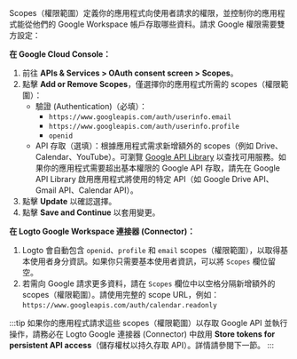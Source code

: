 Scopes（權限範圍）定義你的應用程式向使用者請求的權限，並控制你的應用程式能從他們的 Google Workspace 帳戶存取哪些資料。請求 Google 權限需要雙方設定：

**在 Google Cloud Console：**

1. 前往 **APIs & Services > OAuth consent screen > Scopes**。
2. 點擊 **Add or Remove Scopes**，僅選擇你的應用程式所需的 scopes（權限範圍）：
   - 驗證 (Authentication)（必填）：
     - `https://www.googleapis.com/auth/userinfo.email`
     - `https://www.googleapis.com/auth/userinfo.profile`
     - `openid`
   - API 存取（選填）：根據應用程式需求新增額外的 scopes（例如 Drive、Calendar、YouTube）。可瀏覽 [Google API Library](https://console.cloud.google.com/apis/library) 以查找可用服務。如果你的應用程式需要超出基本權限的 Google API 存取，請先在 Google API Library 啟用應用程式將使用的特定 API（如 Google Drive API、Gmail API、Calendar API）。
3. 點擊 **Update** 以確認選擇。
4. 點擊 **Save and Continue** 以套用變更。

**在 Logto Google Workspace 連接器 (Connector)：**

1. Logto 會自動包含 `openid`、`profile` 和 `email` scopes（權限範圍），以取得基本使用者身分資訊。如果你只需要基本使用者資訊，可以將 `Scopes` 欄位留空。
2. 若需向 Google 請求更多資料，請在 `Scopes` 欄位中以空格分隔新增額外的 scopes（權限範圍）。請使用完整的 scope URL，例如：`https://www.googleapis.com/auth/calendar.readonly`

:::tip
如果你的應用程式請求這些 scopes（權限範圍）以存取 Google API 並執行操作，請務必在 Logto Google 連接器 (Connector) 中啟用 **Store tokens for persistent API access**（儲存權杖以持久存取 API）。詳情請參閱下一節。
:::
